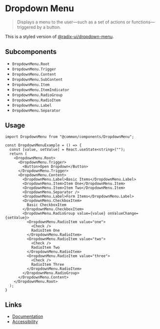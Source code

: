 
# Dropdown Menu

> Displays a menu to the user—such as a set of actions or functions—triggered by a button.

This is a styled version of [@radix-ui/dropdown-menu](https://www.radix-ui.com/docs/primitives/components/dropdown-menu).

## Subcomponents

 - `DropdownMenu.Root`
 - `DropdownMenu.Trigger`
 - `DropdownMenu.Content`
 - `DropdownMenu.SubContent`
 - `DropdownMenu.Item`
 - `DropdownMenu.ItemIndicator`
 - `DropdownMenu.RadioGroup`
 - `DropdownMenu.RadioItem`
 - `DropdownMenu.Label`
 - `DropdownMenu.Separator`

## Usage

<Story id="components-dropdown-menu--default" />

```tsx
import DropdownMenu from "@common/components/DropdownMenu";

const DropdownMenuExample = () => {
  const [value, setValue] = React.useState<string>("");
  return (
    <DropdownMenu.Root>
      <DropdownMenu.Trigger>
        <Button>Open Dropdown</Button>
      </DropdownMenu.Trigger>
      <DropdownMenu.Content>
        <DropdownMenu.Label>Basic Items</DropdownMenu.Label>
        <DropdownMenu.Item>Item One</DropdownMenu.Item>
        <DropdownMenu.Item>Item Two</DropdownMenu.Item>
        <DropdownMenu.Separator />
        <DropdownMenu.Label>Form Items</DropdownMenu.Label>
        <DropdownMenu.CheckboxItem>
          Basic CheckboxItem
        </DropdownMenu.CheckboxItem>
        <DropdownMenu.RadioGroup value={value} onValueChange={setValue}>
          <DropdownMenu.RadioItem value="one">
            <Check />
            RadioItem One
          </DropdownMenu.RadioItem>
          <DropdownMenu.RadioItem value="two">
            <Check />
            RadioItem Two
          </DropdownMenu.RadioItem>
          <DropdownMenu.RadioItem value="three">
            <Check />
            RadioItem Three
          </DropdownMenu.RadioItem>
        </DropdownMenu.RadioGroup>
      </DropdownMenu.Content>
    </DropdownMenu.Root>
  );
}
```

## Links

 - [Documentation](https://www.radix-ui.com/docs/primitives/components/dropdown-menu)
 - [Accessibility](https://www.w3.org/WAI/ARIA/apg/patterns/menubutton/)
